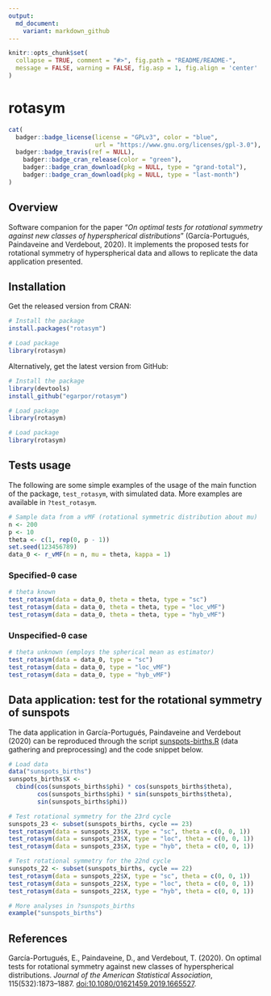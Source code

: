 ```yaml
---
output:
  md_document:
    variant: markdown_github
---
```


```r
knitr::opts_chunk$set(
  collapse = TRUE, comment = "#>", fig.path = "README/README-",
  message = FALSE, warning = FALSE, fig.asp = 1, fig.align = 'center'
)
```

rotasym
=======

```r
cat(
  badger::badge_license(license = "GPLv3", color = "blue",
                        url = "https://www.gnu.org/licenses/gpl-3.0"),
  badger::badge_travis(ref = NULL),
	badger::badge_cran_release(color = "green"),
	badger::badge_cran_download(pkg = NULL, type = "grand-total"),
	badger::badge_cran_download(pkg = NULL, type = "last-month")
)
```

<!-- <img src="" alt="rotasym  hexlogo" align="right" width="200" style="padding: 0 15px; float: right;"/> -->

## Overview

Software companion for the paper "*On optimal tests for rotational symmetry against new classes of hyperspherical distributions*" (García-Portugués, Paindaveine and Verdebout, 2020). It implements the proposed tests for rotational symmetry of hyperspherical data and allows to replicate the data application presented.

## Installation

Get the released version from CRAN:

```r
# Install the package
install.packages("rotasym")

# Load package
library(rotasym)
```

Alternatively, get the latest version from GitHub:

```r
# Install the package
library(devtools)
install_github("egarpor/rotasym")

# Load package
library(rotasym)
```

```r
# Load package
library(rotasym)
```

## Tests usage

The following are some simple examples of the usage of the main function of the package, `test_rotasym`, with simulated data. More examples are available in `?test_rotasym`.

```r
# Sample data from a vMF (rotational symmetric distribution about mu)
n <- 200
p <- 10
theta <- c(1, rep(0, p - 1))
set.seed(123456789)
data_0 <- r_vMF(n = n, mu = theta, kappa = 1)
```

### Specified-$\boldsymbol{\theta}$ case

```r
# theta known
test_rotasym(data = data_0, theta = theta, type = "sc")
test_rotasym(data = data_0, theta = theta, type = "loc_vMF")
test_rotasym(data = data_0, theta = theta, type = "hyb_vMF")
```

### Unspecified-$\boldsymbol{\theta}$ case

```r
# theta unknown (employs the spherical mean as estimator)
test_rotasym(data = data_0, type = "sc")
test_rotasym(data = data_0, type = "loc_vMF")
test_rotasym(data = data_0, type = "hyb_vMF")
```

## Data application: test for the rotational symmetry of sunspots

The data application in García-Portugués, Paindaveine and Verdebout (2020) can
be reproduced through the script [sunspots-births.R](https://github.com/egarpor/rotasym/blob/master/data-raw/sunspots-births.R) (data gathering and preprocessing) and the code snippet below.

```r
# Load data
data("sunspots_births")
sunspots_births$X <-
  cbind(cos(sunspots_births$phi) * cos(sunspots_births$theta),
        cos(sunspots_births$phi) * sin(sunspots_births$theta),
        sin(sunspots_births$phi))

# Test rotational symmetry for the 23rd cycle
sunspots_23 <- subset(sunspots_births, cycle == 23)
test_rotasym(data = sunspots_23$X, type = "sc", theta = c(0, 0, 1))
test_rotasym(data = sunspots_23$X, type = "loc", theta = c(0, 0, 1))
test_rotasym(data = sunspots_23$X, type = "hyb", theta = c(0, 0, 1))

# Test rotational symmetry for the 22nd cycle
sunspots_22 <- subset(sunspots_births, cycle == 22)
test_rotasym(data = sunspots_22$X, type = "sc", theta = c(0, 0, 1))
test_rotasym(data = sunspots_22$X, type = "loc", theta = c(0, 0, 1))
test_rotasym(data = sunspots_22$X, type = "hyb", theta = c(0, 0, 1))

# More analyses in ?sunspots_births
example("sunspots_births")
```

## References

García-Portugués, E., Paindaveine, D., and Verdebout, T. (2020). On optimal tests for rotational symmetry against new classes of hyperspherical distributions. *Journal of the American Statistical Association*, 115(532):1873--1887. [doi:10.1080/01621459.2019.1665527](https://doi.org/10.1080/01621459.2019.1665527).
